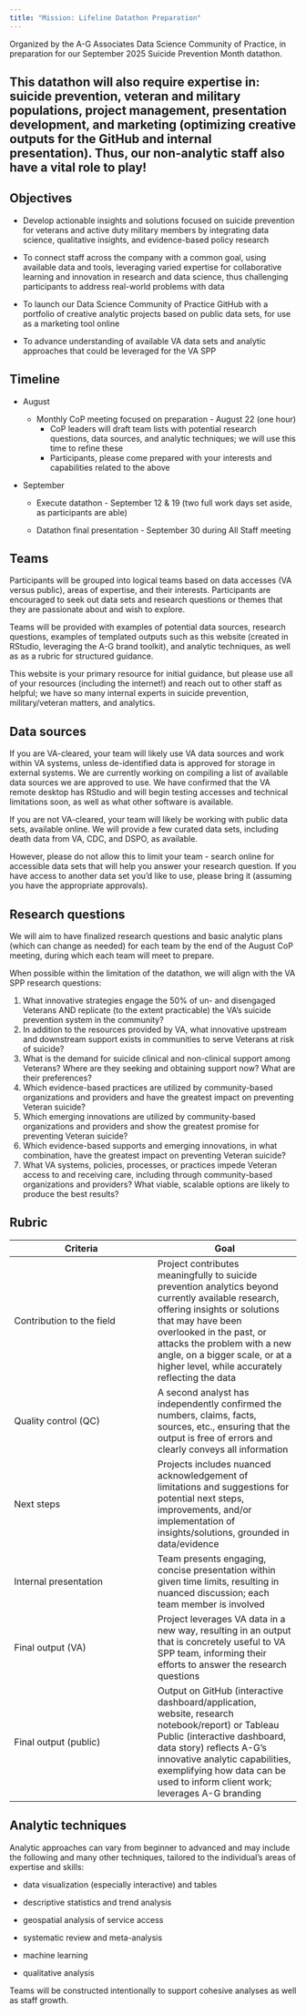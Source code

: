 ```yaml
---
title: "Mission: Lifeline Datathon Preparation"
---
```


Organized by the A-G Associates Data Science Community of Practice, in preparation for our September 2025 Suicide Prevention Month datathon.

::: callout-note
## This datathon will also require expertise in: suicide prevention, veteran and military populations, project management, presentation development, and marketing (optimizing creative outputs for the GitHub and internal presentation). Thus, our non-analytic staff also have a vital role to play!
:::

## Objectives

-   Develop actionable insights and solutions focused on suicide prevention for veterans and active duty military members by integrating data science, qualitative insights, and evidence-based policy research

-   To connect staff across the company with a common goal, using available data and tools, leveraging varied expertise for collaborative learning and innovation in research and data science, thus challenging participants to address real-world problems with data

-   To launch our Data Science Community of Practice GitHub with a portfolio of creative analytic projects based on public data sets, for use as a marketing tool online

-   To advance understanding of available VA data sets and analytic approaches that could be leveraged for the VA SPP

## Timeline

-   August

    -   Monthly CoP meeting focused on preparation - August 22 (one hour)
        -   CoP leaders will draft team lists with potential research questions, data sources, and analytic techniques; we will use this time to refine these
        -   Participants, please come prepared with your interests and capabilities related to the above

-   September

    -   Execute datathon - September 12 & 19 (two full work days set aside, as participants are able)

    -   Datathon final presentation - September 30 during All Staff meeting

## Teams

Participants will be grouped into logical teams based on data accesses (VA versus public), areas of expertise, and their interests. Participants are encouraged to seek out data sets and research questions or themes that they are passionate about and wish to explore.

Teams will be provided with examples of potential data sources, research questions, examples of templated outputs such as this website (created in RStudio, leveraging the A-G brand toolkit), and analytic techniques, as well as as a rubric for structured guidance.

This website is your primary resource for initial guidance, but please use all of your resources (including the internet!) and reach out to other staff as helpful; we have so many internal experts in suicide prevention, military/veteran matters, and analytics.

## Data sources

If you are VA-cleared, your team will likely use VA data sources and work within VA systems, unless de-identified data is approved for storage in external systems. We are currently working on compiling a list of available data sources we are approved to use. We have confirmed that the VA remote desktop has RStudio and will begin testing accesses and technical limitations soon, as well as what other software is available.

If you are not VA-cleared, your team will likely be working with public data sets, available online. We will provide a few curated data sets, including death data from VA, CDC, and DSPO, as available.

However, please do not allow this to limit your team - search online for accessible data sets that will help you answer your research question. If you have access to another data set you'd like to use, please bring it (assuming you have the appropriate approvals).

## Research questions

We will aim to have finalized research questions and basic analytic plans (which can change as needed) for each team by the end of the August CoP meeting, during which each team will meet to prepare.

When possible within the limitation of the datathon, we will align with the VA SPP research questions:

1.  What innovative strategies engage the 50% of un- and disengaged Veterans AND replicate (to the extent practicable) the VA's suicide prevention system in the community?
2.  In addition to the resources provided by VA, what innovative upstream and downstream support exists in communities to serve Veterans at risk of suicide?
3.  What is the demand for suicide clinical and non-clinical support among Veterans? Where are they seeking and obtaining support now? What are their preferences?
4.  Which evidence-based practices are utilized by community-based organizations and providers and have the greatest impact on preventing Veteran suicide?
5.  Which emerging innovations are utilized by community-based organizations and providers and show the greatest promise for preventing Veteran suicide?
6.  Which evidence-based supports and emerging innovations, in what combination, have the greatest impact on preventing Veteran suicide?
7.  What VA systems, policies, processes, or practices impede Veteran access to and receiving care, including through community-based organizations and providers? What viable, scalable options are likely to produce the best results?

## Rubric

| Criteria | Goal |
|----|----|
| Contribution to the field | Project contributes meaningfully to suicide prevention analytics beyond currently available research, offering insights or solutions that may have been overlooked in the past, or attacks the problem with a new angle, on a bigger scale, or at a higher level, while accurately reflecting the data |
| Quality control (QC) | A second analyst has independently confirmed the numbers, claims, facts, sources, etc., ensuring that the output is free of errors and clearly conveys all information |
| Next steps | Projects includes nuanced acknowledgement of limitations and suggestions for potential next steps, improvements, and/or implementation of insights/solutions, grounded in data/evidence |
| Internal presentation | Team presents engaging, concise presentation within given time limits, resulting in nuanced discussion; each team member is involved |
| Final output (VA) | Project leverages VA data in a new way, resulting in an output that is concretely useful to VA SPP team, informing their efforts to answer the research questions |
| Final output (public) | Output on GitHub (interactive dashboard/application, website, research notebook/report) or Tableau Public (interactive dashboard, data story) reflects A-G's innovative analytic capabilities, exemplifying how data can be used to inform client work; leverages A-G branding |

## Analytic techniques

Analytic approaches can vary from beginner to advanced and may include the following and many other techniques, tailored to the individual's areas of expertise and skills:

-   data visualization (especially interactive) and tables

-   descriptive statistics and trend analysis

-   geospatial analysis of service access

-   systematic review and meta-analysis

-   machine learning

-   qualitative analysis

Teams will be constructed intentionally to support cohesive analyses as well as staff growth.
